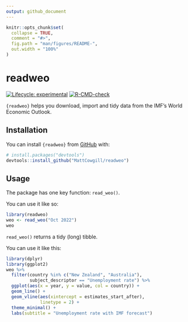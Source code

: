 ```yaml
---
output: github_document
---
```


<!-- README.md is generated from README.Rmd. Please edit that file -->

```r
knitr::opts_chunk$set(
  collapse = TRUE,
  comment = "#>",
  fig.path = "man/figures/README-",
  out.width = "100%"
)
```

# readweo

<!-- badges: start -->
[![Lifecycle: experimental](https://img.shields.io/badge/lifecycle-experimental-orange.svg)](https://lifecycle.r-lib.org/articles/stages.html#experimental)
[![R-CMD-check](https://github.com/MattCowgill/readweo/actions/workflows/R-CMD-check.yaml/badge.svg)](https://github.com/MattCowgill/readweo/actions/workflows/R-CMD-check.yaml)
<!-- badges: end -->

`{readweo}` helps you download, import and tidy data from the IMF's World Economic Outlook. 

## Installation

You can install `{readweo}` from [GitHub](https://github.com/) with:

``` r
# install.packages("devtools")
devtools::install_github("MattCowgill/readweo")
```

## Usage

The package has one key function: `read_weo()`.

You can use it like so:

```r
library(readweo)
weo <- read_weo("Oct 2022")
weo
```

`read_weo()` returns a tidy (long) tibble. 

You can use it like this:
```r
library(dplyr)
library(ggplot2)
weo %>% 
  filter(country %in% c("New Zealand", "Australia"),
         subject_descriptor == "Unemployment rate") %>% 
  ggplot(aes(x = year, y = value, col = country)) +
  geom_line() +
  geom_vline(aes(xintercept = estimates_start_after),
             linetype = 2) +
  theme_minimal() +
  labs(subtitle = "Unemployment rate with IMF forecast")

```


